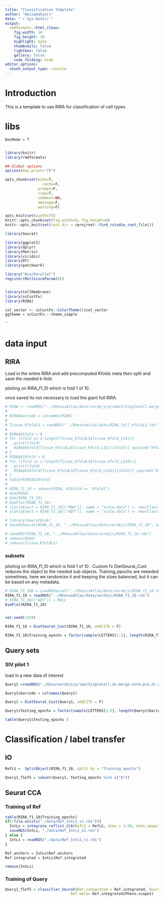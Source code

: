 ```yaml
---
title: "Classification Template"
author: "@eisamahyari"
date: "`r Sys.Date()`"
output:
  rmdformats::html_clean:
    fig_width: 14
    fig_height: 10
    highlight: kate
    thumbnails: false
    lightbox: false
    gallery: false
    code_folding: hide
editor_options: 
  chunk_output_type: console
---
```


# Introduction

This is a template to use RIRA for classification of cell types 

# libs


```r
DevMode = T


library(knitr)
library(rmdformats)

## Global options
options(max.print="75")

opts_chunk$set(echo=T,
	             cache=F,
               prompt=F,
               tidy=T,
               comment=NA,
               message=F,
               warning=F)

opts_knit$set(width=75)
knitr::opts_chunk$set(fig.width=9, fig.height=6)
knitr::opts_knit$set(root.dir = rprojroot::find_rstudio_root_file())
```


```r

library(Seurat)

library(ggplot2)
library(dplyr)
library(Matrix)
library(viridis)
library(DT)
library(patchwork)

library("BiocParallel")
register(MulticoreParam(6))


library(CellMembrane)
library(scCustFx)
library(RIRA)

col_vector <- scCustFx::ColorTheme()$col_vector
ggtheme = scCustFx:::theme_simple
```
``

# data input

## RIRA

Load in the entire RIRA and add precomputed Kfolds meta then split and save the needed k-fold. 

piloting on RIRA_f1_10 which is fold 1 of 10 .

once saved its not necessary to load the giant full RIRA. 

```r
# RIRA <- readRDS("../RhesusAtlas/data/serobjs/primeV2/SingleCell.merge.ds.norm.pca.dr.markers.singler.dimplot.phenotype.cite-pca.wnn.featureplot.cite-plots.RhesusAtlas2_7TissueComboV1.seurat.rds")
# 
# RIRA$barcode = colnames(RIRA)
# 
# Tissue_KfoldLS = readRDS("../RhesusAtlas/data/RIRA_full_KfoldLS.rds")
# 
# RIRA$K5fold = 0 
# for (ifold in 1:length(Tissue_KfoldLS$Tissue_Kfold_LS5)){
#   print(ifold)
#   RIRA$K5fold[Tissue_KfoldLS$Tissue_Kfold_LS5[[ifold]]] =paste0("Kfold",ifold)
# }
# RIRA$K10fold = 0 
# for (ifold in 1:length(Tissue_KfoldLS$Tissue_Kfold_LS10)){
#   print(ifold)
#   RIRA$K10fold[Tissue_KfoldLS$Tissue_Kfold_LS10[[ifold]]] =paste0("Kfold",ifold)
# }
# table(RIRA$K10fold)
# 
# RIRA_f1_10 = subset(RIRA, K10fold == "Kfold1")
# dim(RIRA)
# dim(RIRA_f1_10)
# DimPlot(RIRA_f1_10)
# slot(object = RIRA_f1_10[["RNA"]], name = "scale.data") <- new(Class = "matrix")
# slot(object = RIRA_f1_10[["ADT"]], name = "scale.data") <- new(Class = "matrix")

# library(SeuratDisk)
# SaveH5Seurat(RIRA_f1_10, "../RhesusAtlas/data/serobjs/RIRA_f1_10", overwrite = F)

# saveRDS(RIRA_f1_10, "../RhesusAtlas/data/serobjs/RIRA_f1_10.rds")
# remove(RIRA)
# remove(Tissue_KfoldLS)
```

### subsets

piloting on RIRA_f1_10 which is fold 1 of 10 . Custom fx DietSeurat_Cust reduces the object to the needed sub objects. Training_epochs are neeeded sometimes, here we randomize it and keeping the sizes balanced, but it can be based on any metadata. 

```r
# RIRA_f1_10b = LoadH5Seurat("../RhesusAtlas/data/serobjs/RIRA_f1_10.rds.h5seurat")
RIRA_f1_10 = readRDS("../RhesusAtlas/data/serobjs/RIRA_f1_10.rds")
# RIRA_f1_10[["ADT"]] = NULL
DimPlot(RIRA_f1_10)


set.seed(1234)

RIRA_f1_10 = DietSeurat_Cust(RIRA_f1_10, addCITE = F)

RIRA_f1_10$Training_epochs = factor(sample(LETTERS[1:5], length(RIRA_f1_10$barcode), replace = T))

```

## Query sets

### SIV pilot 1

load in a new data of interest

```r

Query1 =readRDS("./data/serobjs/prime/SingleCell.ds.merge.norm.pca.dr.markers.singler.Pilot_Timpoint_TresRh_DS5000.seurat.rds")

Query1$barcode = colnames(Query1)

Query1 = DietSeurat_Cust(Query1, addCITE = F)

Query1$Testing_epochs = factor(sample(LETTERS[1:5], length(Query1$barcode), replace = T))

table(Query1$Testing_epochs )

```


# Classification / label transfer

## IO
```r
RefLS =  SplitObject(RIRA_f1_10, split.by = "Training_epochs")

Query1_f1of5 = subset(Query1, Testing_epochs %in% c("A"))

```

## Seurat CCA

### Training of Ref

```r
table(RIRA_f1_10$Training_epochs)
if(!file.exists("./data/Ref_IntLS_v1.rds")){
  IntLs = integrate_reflist_CCA(RefLS = RefLS, dims = 1:30, dims_umap=1:20)
  saveRDS(IntLs, "./data/Ref_IntLS_v1.rds")
} else {
  IntLs = readRDS("./data/Ref_IntLS_v1.rds")
}

Ref.anchors = IntLs$Ref.anchors
Ref.integrated = IntLs$Ref.integrated

remove(IntLs)
```


### Training of Query

```r
Query1_f1of5 = classifier_Seurat(Ref.integrated = Ref.integrated, Query.Ser=Query1_f1of5, dims = 1:30, dims_umap=1:20,
                              Ref.meta= Ref.integrated$Pheno.scope1)
  
  
```

